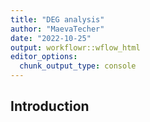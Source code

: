 ```yaml
---
title: "DEG analysis"
author: "MaevaTecher"
date: "2022-10-25"
output: workflowr::wflow_html
editor_options:
  chunk_output_type: console
---
```


## Introduction

```r

```

